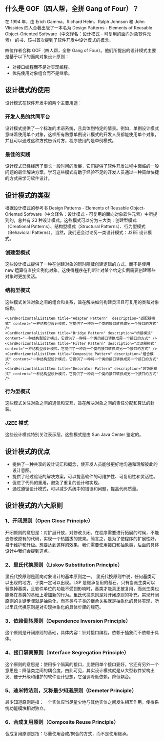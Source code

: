 
## 什么是 GOF（四人帮，全拼 Gang of Four）？

在 1994 年，由 Erich Gamma、Richard Helm、Ralph Johnson 和 John Vlissides 四人合著出版了一本名为 Design Patterns - Elements of Reusable Object-Oriented Software（中文译名：设计模式 - 可复用的面向对象软件元素） 的书，该书首次提到了软件开发中设计模式的概念。

四位作者合称 GOF（四人帮，全拼 Gang of Four）。他们所提出的设计模式主要是基于以下的面向对象设计原则：

- 对接口编程而不是对实现编程。
- 优先使用对象组合而不是继承。

## 设计模式的使用

设计模式在软件开发中的两个主要用途：

### 开发人员的共同平台

设计模式提供了一个标准的术语系统，且具体到特定的情景。例如，单例设计模式意味着使用单个对象，这样所有熟悉单例设计模式的开发人员都能使用单个对象，并且可以通过这种方式告诉对方，程序使用的是单例模式。

### 最佳的实践

设计模式已经经历了很长一段时间的发展，它们提供了软件开发过程中面临的一般问题的最佳解决方案。学习这些模式有助于经验不足的开发人员通过一种简单快捷的方式来学习软件设计。

## 设计模式的类型

根据设计模式的参考书 Design Patterns - Elements of Reusable Object-Oriented Software（中文译名：设计模式 - 可复用的面向对象软件元素）中所提到的，总共有 23 种设计模式。这些模式可以分为三大类：创建型模式（Creational Patterns）、结构型模式（Structural Patterns）、行为型模式（Behavioral Patterns）。当然，我们还会讨论另一类设计模式：J2EE 设计模式。

### 创建型模式

这些设计模式提供了一种在创建对象的同时隐藏创建逻辑的方式，而不是使用 new 运算符直接实例化对象。这使得程序在判断针对某个给定实例需要创建哪些对象时更加灵活。

<CardHorizontalList>
    <CardHorizontalListItem title="Factory Pattern" description="工厂模式" content="一种创建型设计模式，它提供了一种创建对象的方式，而不需要暴露创建逻辑的实现细节。" />
    <CardHorizontalListItem title="Abstract Factory Pattern" description="抽象工厂模式" content="一种创建型设计模式，它提供了一种创建对象的方式，而不需要暴露创建逻辑的实现细节。" />
    <CardHorizontalListItem title="Singleton Pattern" description="单例模式" content="一种创建型设计模式，它提供了一种创建对象的方式，而不需要暴露创建逻辑的实现细节。" />
    <CardHorizontalListItem title="Builder Pattern" description="建造者模式" content="一种创建型设计模式，它提供了一种创建对象的方式，而不需要暴露创建逻辑的实现细节。" />
    <CardHorizontalListItem title="Prototype Pattern" description="原型模式" content="一种创建型设计模式，它提供了一种创建对象的方式，而不需要暴露创建逻辑的实现细节。" />
</CardHorizontalList>

### 结构型模式

这些模式关注对象之间的组合和关系，旨在解决如何构建灵活且可复用的类和对象结构。

<CardHorizontalList>

    <CardHorizontalListItem title="Adapter Pattern"  description="适配器模式" content="一种结构型设计模式，它提供了一种将一个类的接口转换成另一个接口的方式" />
    <CardHorizontalListItem title="Bridge Pattern" description="桥接模式" content="一种结构型设计模式，它提供了一种将一个类的接口转换成另一个接口的方式" />
    <CardHorizontalListItem title="Filter Pattern" description="过滤器模式" content="一种结构型设计模式，它提供了一种将一个类的接口转换成另一个接口的方式" />
    <CardHorizontalListItem title="Composite Pattern" description="组合模式" content="一种结构型设计模式，它提供了一种将一个类的接口转换成另一个接口的方式" />
    <CardHorizontalListItem title="Decorator Pattern" description="装饰器模式" content="一种结构型设计模式，它提供了一种将一个类的接口转换成另一个接口的方式" />
</CardHorizontalList>

### 行为型模式

这些模式关注对象之间的通信和交互，旨在解决对象之间的责任分配和算法的封装。

<CardHorizontalList>
    <CardHorizontalListItem title="Chain of Responsibility Pattern" description="责任链模式" content="一种行为型设计模式，它提供了一种将请求发送者和接收者解耦的方式，使得多个对象都有机会处理请求。" />
    <CardHorizontalListItem title="Command Pattern" description="命令模式" content="一种行为型设计模式，它提供了一种将请求发送者和接收者解耦的方式，使得多个对象都有机会处理请求。" />
    <CardHorizontalListItem title="Interpreter Pattern" description="解释器模式" content="一种行为型设计模式，它提供了一种将请求发送者和接收者解耦的方式，使得多个对象都有机会处理请求。" />
    <CardHorizontalListItem title="Iterator Pattern" description="迭代器模式" content="一种行为型设计模式，它提供了一种将请求发送者和接收者解耦的方式，使得多个对象都有机会处理请求。" />
    <CardHorizontalListItem title="Mediator Pattern" description="中介者模式" content="一种行为型设计模式，它提供了一种将请求发送者和接收者解耦的方式，使得多个对象都有机会处理请求。" />
    <CardHorizontalListItem title="Memento Pattern" description="备忘录模式" content="一种行为型设计模式，它提供了一种将请求发送者和接收者解耦的方式，使得多个对象都有机会处理请求。" />
    <CardHorizontalListItem title="Observer Pattern" description="观察者模式" content="一种行为型设计模式，它提供了一种将请求发送者和接收者解耦的方式，使得多个对象都有机会处理请求。" />
    <CardHorizontalListItem title="State Pattern" description="状态模式" content="一种行为型设计模式，它提供了一种将请求发送者和接收者解耦的方式，使得多个对象都有机会处理请求。" />
    <CardHorizontalListItem title="Strategy Pattern" description="策略模式" content="一种行为型设计模式，它提供了一种将请求发送者和接收者解耦的方式，使得多个对象都有机会处理请求。" />
    <CardHorizontalListItem title="Template Pattern" description="模板模式" content="一种行为型设计模式，它提供了一种将请求发送者和接收者解耦的方式，使得多个对象都有机会处理请求。" />
    <CardHorizontalListItem title="Visitor Pattern" description="访问者模式" content="一种行为型设计模式，它提供了一种将请求发送者和接收者解耦的方式，使得多个对象都有机会处理请求。" />
</CardHorizontalList>

### J2EE 模式

这些设计模式特别关注表示层。这些模式是由 Sun Java Center 鉴定的。

<CardHorizontalList>
    <CardHorizontalListItem title="MVC Pattern" description="MVC 模式" content="一种行为型设计模式，它提供了一种将请求发送者和接收者解耦的方式，使得多个对象都有机会处理请求。" />
    <CardHorizontalListItem title="Business Delegate Pattern" description="业务代表模式" content="一种行为型设计模式，它提供了一种将请求发送者和接收者解耦的方式，使得多个对象都有机会处理请求。" />
    <CardHorizontalListItem title="Composite Entity Pattern" description="组合实体模式" content="一种行为型设计模式，它提供了一种将请求发送者和接收者解耦的方式，使得多个对象都有机会处理请求。" />
    <CardHorizontalListItem title="Data Access Object Pattern" description="数据访问对象模式" content="一种行为型设计模式，它提供了一种将请求发送者和接收者解耦的方式，使得多个对象都有机会处理请求。" />
    <CardHorizontalListItem title="Front Controller Pattern" description="前端控制器模式" content="一种行为型设计模式，它提供了一种将请求发送者和接收者解耦的方式，使得多个对象都有机会处理请求。" />
    <CardHorizontalListItem title="Intercepting Filter Pattern" description="拦截过滤器模式" content="一种行为型设计模式，它提供了一种将请求发送者和接收者解耦的方式，使得多个对象都有机会处理请求。" />
    <CardHorizontalListItem title="Service Locator Pattern" description="服务定位器模式" content="一种行为型设计模式，它提供了一种将请求发送者和接收者解耦的方式，使得多个对象都有机会处理请求。" />
    <CardHorizontalListItem title="Transfer Object Pattern" description="传输对象模式" content="一种行为型设计模式，它提供了一种将请求发送者和接收者解耦的方式，使得多个对象都有机会处理请求。" />
</CardHorizontalList>

## 设计模式的优点

- 提供了一种共享的设计词汇和概念，使开发人员能够更好地沟通和理解彼此的设计意图。
- 提供了经过验证的解决方案，可以提高软件的可维护性、可复用性和灵活性。
- 促进了代码的重用，避免了重复的设计和实现。
- 通过遵循设计模式，可以减少系统中的错误和问题，提高代码质量。

## 设计模式的六大原则

### 1、开闭原则（Open Close Principle）

开闭原则的意思是：对扩展开放，对修改关闭。在程序需要进行拓展的时候，不能去修改原有的代码，实现一个热插拔的效果。简言之，是为了使程序的扩展性好，易于维护和升级。想要达到这样的效果，我们需要使用接口和抽象类，后面的具体设计中我们会提到这点。

### 2、里氏代换原则（Liskov Substitution Principle）

里氏代换原则是面向对象设计的基本原则之一。 里氏代换原则中说，任何基类可以出现的地方，子类一定可以出现。LSP 是继承复用的基石，只有当派生类可以替换掉基类，且软件单位的功能不受到影响时，基类才能真正被复用，而派生类也能够在基类的基础上增加新的行为。里氏代换原则是对开闭原则的补充。实现开闭原则的关键步骤就是抽象化，而基类与子类的继承关系就是抽象化的具体实现，所以里氏代换原则是对实现抽象化的具体步骤的规范。

### 3、依赖倒转原则（Dependence Inversion Principle）

这个原则是开闭原则的基础，具体内容：针对接口编程，依赖于抽象而不依赖于具体。

### 4、接口隔离原则（Interface Segregation Principle）

这个原则的意思是：使用多个隔离的接口，比使用单个接口要好。它还有另外一个意思是：降低类之间的耦合度。由此可见，其实设计模式就是从大型软件架构出发、便于升级和维护的软件设计思想，它强调降低依赖，降低耦合。

### 5、迪米特法则，又称最少知道原则（Demeter Principle）

最少知道原则是指：一个实体应当尽量少地与其他实体之间发生相互作用，使得系统功能模块相对独立。

### 6、合成复用原则（Composite Reuse Principle）

合成复用原则是指：尽量使用合成/聚合的方式，而不是使用继承。
